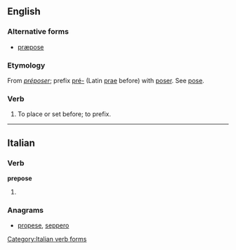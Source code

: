 ==English==

===Alternative forms===
* [[præpose]] {{qualifier|archaic|rare}}

===Etymology===
From {{etyl|fr|en}} ''[[préposer]]''; prefix [[pré-]] (Latin [[prae]] before) with [[poser]]. See [[pose]].

===Verb===
{{en-verb|prepos|ing}}

# {{transitive|obsolete}} To place or set before; to prefix.
#: {{rfquotek|Fuller}}

----

==Italian==

===Verb===
'''prepose'''

# {{conjugation of|preporre||3|s|[[past historic]]|lang=it}}

===Anagrams===
* [[propese#Italian|propese]], [[seppero#Italian|seppero]]
[[Category:Italian verb forms]]
